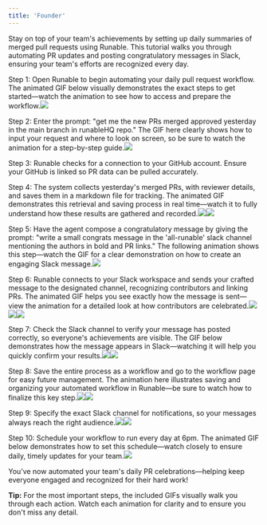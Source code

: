 ```yaml
---
title: 'Founder'
---
```


Stay on top of your team's achievements by setting up daily summaries of merged pull requests using Runable. This tutorial walks you through automating PR updates and posting congratulatory messages in Slack, ensuring your team's efforts are recognized every day.

Step 1: Open Runable to begin automating your daily pull request workflow. The animated GIF below visually demonstrates the exact steps to get started—watch the animation to see how to access and prepare the workflow.![](https://usercontent.in.prod.clueso.io/138e6e12-51a4-4458-9914-1bc6359a8384/c3cb82fd-0365-4800-9910-5cac56195fbc/5639abb2-df44-4f97-9ce0-8126ccdc3dec/images/86015ff1-db2a-4c11-8a53-f161db2e2caa.gif)

Step 2: Enter the prompt: "get me the new PRs merged approved yesterday in the main branch in runableHQ repo." The GIF here clearly shows how to input your request and where to look on screen, so be sure to watch the animation for a step-by-step guide.![](https://usercontent.in.prod.clueso.io/138e6e12-51a4-4458-9914-1bc6359a8384/c3cb82fd-0365-4800-9910-5cac56195fbc/5639abb2-df44-4f97-9ce0-8126ccdc3dec/images/36e3d3fe-f104-4c0a-99bb-a5555d9abfe0.gif)

Step 3: Runable checks for a connection to your GitHub account. Ensure your GitHub is linked so PR data can be pulled accurately.

Step 4: The system collects yesterday's merged PRs, with reviewer details, and saves them in a markdown file for tracking. The animated GIF demonstrates this retrieval and saving process in real time—watch it to fully understand how these results are gathered and recorded.![](https://usercontent.in.prod.clueso.io/138e6e12-51a4-4458-9914-1bc6359a8384/c3cb82fd-0365-4800-9910-5cac56195fbc/5639abb2-df44-4f97-9ce0-8126ccdc3dec/images/5f1ea2a8-3118-491b-9378-f68bda50bb46.gif)![](https://usercontent.in.prod.clueso.io/138e6e12-51a4-4458-9914-1bc6359a8384/c3cb82fd-0365-4800-9910-5cac56195fbc/5639abb2-df44-4f97-9ce0-8126ccdc3dec/images/5b18051c-aebd-4f08-b11c-c3e9fbe7333e.png)

Step 5: Have the agent compose a congratulatory message by giving the prompt: "write a small congrats message in the 'all-runable' slack channel mentioning the authors in bold and PR links." The following animation shows this step—watch the GIF for a clear demonstration on how to create an engaging Slack message.![](https://usercontent.in.prod.clueso.io/138e6e12-51a4-4458-9914-1bc6359a8384/c3cb82fd-0365-4800-9910-5cac56195fbc/5639abb2-df44-4f97-9ce0-8126ccdc3dec/images/2ed71ed5-03d8-43e4-a928-188bfc735193.gif)

Step 6: Runable connects to your Slack workspace and sends your crafted message to the designated channel, recognizing contributors and linking PRs. The animated GIF helps you see exactly how the message is sent—view the animation for a detailed look at how contributors are celebrated.![](https://usercontent.in.prod.clueso.io/138e6e12-51a4-4458-9914-1bc6359a8384/c3cb82fd-0365-4800-9910-5cac56195fbc/5639abb2-df44-4f97-9ce0-8126ccdc3dec/images/f19426b9-dc32-4e16-8538-dcd3fa083d0d.gif)![](https://usercontent.in.prod.clueso.io/138e6e12-51a4-4458-9914-1bc6359a8384/c3cb82fd-0365-4800-9910-5cac56195fbc/5639abb2-df44-4f97-9ce0-8126ccdc3dec/images/dac2b856-a16d-4506-b2b6-39022c92ffc8.png)![](https://usercontent.in.prod.clueso.io/138e6e12-51a4-4458-9914-1bc6359a8384/c3cb82fd-0365-4800-9910-5cac56195fbc/5639abb2-df44-4f97-9ce0-8126ccdc3dec/images/78b8bb28-83d2-4231-b18b-2f15cd83f32b.png)

Step 7: Check the Slack channel to verify your message has posted correctly, so everyone's achievements are visible. The GIF below demonstrates how the message appears in Slack—watching it will help you quickly confirm your results.![](https://usercontent.in.prod.clueso.io/138e6e12-51a4-4458-9914-1bc6359a8384/c3cb82fd-0365-4800-9910-5cac56195fbc/5639abb2-df44-4f97-9ce0-8126ccdc3dec/images/12d27caa-dacc-48e7-8d7b-256960a7dcbf.gif)![](https://usercontent.in.prod.clueso.io/138e6e12-51a4-4458-9914-1bc6359a8384/c3cb82fd-0365-4800-9910-5cac56195fbc/5639abb2-df44-4f97-9ce0-8126ccdc3dec/images/f358a5c0-6a51-4d60-be61-afe354f6d218.png)

Step 8: Save the entire process as a workflow and go to the workflow page for easy future management. The animation here illustrates saving and organizing your automated workflow in Runable—be sure to watch how to finalize this key step.![](https://usercontent.in.prod.clueso.io/138e6e12-51a4-4458-9914-1bc6359a8384/c3cb82fd-0365-4800-9910-5cac56195fbc/5639abb2-df44-4f97-9ce0-8126ccdc3dec/images/49265fd0-3894-41bb-8c9f-027182949bc9.gif)![](https://usercontent.in.prod.clueso.io/138e6e12-51a4-4458-9914-1bc6359a8384/c3cb82fd-0365-4800-9910-5cac56195fbc/5639abb2-df44-4f97-9ce0-8126ccdc3dec/images/782a7b95-9990-4d2e-ba9e-7b1162a66bf8.png)

Step 9: Specify the exact Slack channel for notifications, so your messages always reach the right audience.![](https://usercontent.in.prod.clueso.io/138e6e12-51a4-4458-9914-1bc6359a8384/c3cb82fd-0365-4800-9910-5cac56195fbc/5639abb2-df44-4f97-9ce0-8126ccdc3dec/images/cd3d2910-da21-4d78-9ca1-2d9f356c5d60.png)![](https://usercontent.in.prod.clueso.io/138e6e12-51a4-4458-9914-1bc6359a8384/c3cb82fd-0365-4800-9910-5cac56195fbc/5639abb2-df44-4f97-9ce0-8126ccdc3dec/images/fee81f36-ce5a-42af-9ffd-a67e62e488e3.png)

Step 10: Schedule your workflow to run every day at 6pm. The animated GIF below demonstrates how to set this schedule—watch closely to ensure daily, timely updates for your team.![](https://usercontent.in.prod.clueso.io/138e6e12-51a4-4458-9914-1bc6359a8384/c3cb82fd-0365-4800-9910-5cac56195fbc/5639abb2-df44-4f97-9ce0-8126ccdc3dec/images/810d2807-9a77-48bf-acac-958def6736ee.gif)

You’ve now automated your team's daily PR celebrations—helping keep everyone engaged and recognized for their hard work!

**Tip:** For the most important steps, the included GIFs visually walk you through each action. Watch each animation for clarity and to ensure you don't miss any detail.